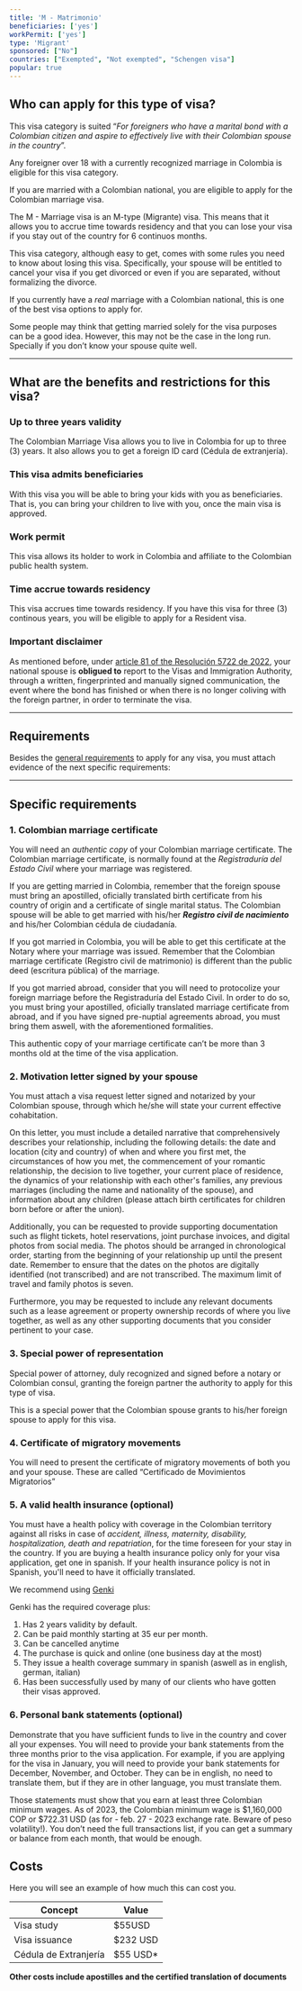 ```yaml
---
title: 'M - Matrimonio'
beneficiaries: ['yes']
workPermit: ['yes']
type: 'Migrant'
sponsored: ["No"]
countries: ["Exempted", "Not exempted", "Schengen visa"]
popular: true
---
```

## Who can apply for this type of visa?

This visa category is suited “*For foreigners who have a marital bond with a Colombian citizen and aspire to effectively live with their Colombian spouse in the country*”.

Any foreigner over 18 with a currently recognized marriage in Colombia is eligible for this visa category.

If you are married with a Colombian national, you are eligible to apply for the Colombian marriage visa.

The M - Marriage visa is an M-type (Migrante) visa. This means that it allows you to accrue time towards residency and that you can lose your visa if you stay out of the country for 6 continuos months.

This visa category, although easy to get, comes with some rules you need to know about losing this visa. Specifically, your spouse will be entitled to cancel your visa if you get divorced or even if you are separated, without formalizing the divorce.

If you currently have a *real* marriage with a Colombian national, this is one of the best visa options to apply for.

Some people may think that getting married solely for the visa purposes can be a good idea. However, this may not be the case in the long run. Specially if you don’t know your spouse quite well.

---

## What are the benefits and restrictions for this visa?

### **Up to three years validity**

The Colombian Marriage Visa allows you to live in Colombia for up to three (3) years. It also allows you to get a foreign ID card (Cédula de extranjería).

### **This visa admits beneficiaries**

With this visa you will be able to bring your kids with you as beneficiaries. That is, you can bring your children to live with you, once the main visa is approved.

### W**ork permit**

This visa allows its holder to work in Colombia and affiliate to the Colombian public health system. 

### T**ime accrue towards residency**

This visa accrues time towards residency. If you have this visa for three (3) continous years, you will be eligible to apply for a Resident visa.

### **Important disclaimer**

As mentioned before, under [article 81 of the Resolución 5722 de 2022](https://www.cancilleria.gov.co/sites/default/files/Normograma/docs/resolucion_minrelaciones_5477_2022.htm#81), your national spouse is **obligued to** report to the Visas and Immigration Authority, through a written, fingerprinted and manually signed communication, the event where the bond has finished or when there is no longer coliving with the foreign partner, in order to terminate the visa. 

---

## Requirements

Besides the [general requirements](https://www.notion.so/General-visa-application-rules-1dc2c565143e4adb95086f993f184e36?pvs=21) to apply for any visa, you must attach evidence of the next specific requirements:

---

## Specific requirements

### 1. Colombian marriage certificate

You will need an *authentic copy* of your Colombian marriage certificate. The Colombian marriage certificate, is normally found at the *Registraduría del Estado Civil* where your marriage was registered.

If you are getting married in Colombia, remember that the foreign spouse must bring an apostilled, oficially translated birth certificate from his country of origin and a certificate of single marital status. The Colombian spouse will be able to get married with his/her ***Registro civil de nacimiento*** and his/her Colombian cédula de ciudadanía.

If you got married in Colombia, you will be able to get this certificate at the Notary where your marriage was issued. Remember that the Colombian marriage certificate (Registro civil de matrimonio) is different than the public deed (escritura pública) of the marriage.

If you got married abroad, consider that you will need to protocolize your foreign marriage before the Registraduría del Estado Civil. In order to do so, you must bring your apostilled, oficially translated marriage certificate from abroad, and if you have signed pre-nuptial agreements abroad, you must bring them aswell, with the aforementioned formalities.

This authentic copy of your marriage certificate can’t be more than 3 months old at the time of the visa application.

### 2. Motivation letter signed by your spouse

You must attach a visa request letter signed and notarized by your Colombian spouse, through which he/she will state your current effective cohabitation. 

On this letter, you must include a detailed narrative that comprehensively describes your relationship,  including the following details: the date and location (city and country) of when and where you first met, the circumstances of how you met, the commencement of your romantic relationship, the decision to live together, your current place of residence, the dynamics of your relationship with each other's families, any previous marriages (including the name and nationality of the spouse), and information about any children (please attach birth certificates for children born before or after the union).

Additionally, you can be requested to provide supporting documentation such as flight tickets, hotel reservations, joint purchase invoices, and digital photos from social media. The photos should be arranged in chronological order, starting from the beginning of your relationship up until the present date. Remember to ensure that the dates on the photos are digitally identified (not transcribed) and are not transcribed. The maximum limit of travel and family photos is seven.

Furthermore, you may be requested to include any relevant documents such as a lease agreement or property ownership records of where you live together, as well as any other supporting documents that you consider pertinent to your case.

### 3. Special power of representation

Special power of attorney, duly recognized and signed before a notary or Colombian consul, granting the foreign partner the authority to apply for this type of visa.

This is a special power that the Colombian spouse grants to his/her foreign spouse to apply for this visa.

### 4. Certificate of migratory movements

You will need to present the certificate of migratory movements of both you and your spouse. These are called “Certificado de Movimientos Migratorios”

### 5. A valid **health insurance (optional)**

You must have a health policy with coverage in the Colombian territory against all risks in case of *accident, illness, maternity, disability, hospitalization, death and repatriation*, for the time foreseen for your stay in the country. If you are buying a health insurance policy only for your visa application, get one in spanish. If your health insurance policy is not in Spanish, you'll need to have it officially translated.

We recommend using [Genki](https://genki.world/?with=capitaleme)

Genki has the required coverage plus: 

1. Has 2 years validity by default. 
2. Can be paid monthly starting at 35 eur per month. 
3. Can be cancelled anytime 
4. The purchase is quick and online (one business day at the most) 
5. They issue a health coverage summary in spanish (aswell as in english, german, italian) 
6. Has been successfully used by many of our clients who have gotten their visas approved.

### 6. Personal **bank statements (optional)**

Demonstrate that you have sufficient funds to live in the country and cover all your expenses. You will need to provide your bank statements from the three months prior to the visa application. For example, if you are applying for the visa in January, you will need to provide your bank statements for December, November, and October. They can be in english, no need to translate them, but if they are in other language, you must translate them.

Those statements must show that you earn at least three Colombian minimum wages. As of 2023, the Colombian minimum wage is $1,160,000 COP or $722.31 USD (as for - feb. 27 - 2023 exchange rate. Beware of peso volatility!). You don’t need the full transactions list, if you can get a summary or balance from each month, that would be enough.

## Costs

Here you will see an example of how much this can cost you.

| Concept | Value |
| --- | --- |
| Visa study | $55USD |
| Visa issuance | $232 USD |
| Cédula de Extranjería | $55 USD* |

**Other costs include apostilles and the certified translation of documents**